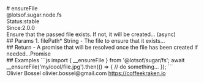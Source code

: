 <div class="docmap-mdx">
# ensureFile
<div class="_namespace">@lotsof.sugar.node.fs</div>
<div class="_metas">
<div class="_status"><span class="_status-label">Status:</span><span class="_status-value -stable">stable</span></div>
<div class="_since"><span class="_since-label">Since:</span><span class="_since-value">2.0.0</span></div>
</div>
<div class="_description">
Ensure that the passed file exists. If not, it will be created... (async)
</div>
<div class="_params">
## Params
1. <span class="_name">filePath<span class="_required">*</span></span><span class="_default"></span> <span class="_type">String</span>
   - The file to ensure that it exists...
</div>
<div class="_return">
## Return
- <span class="_description">A promise that will be resolved once the file has been created if needed...</span><span class="_default"></span><span class="_type">Promise</span>
</div>
<div class="_examples">
## Examples
```js
import { __ensureFile } from '@lotsof/sugar/fs';
await __ensureFile('my/cool/file.jpg').then(() => {
   // do something...
});
```
</div>
<div class="_author">
<span class="_name">Olivier Bossel</span>
<span class="_email">olivier.bossel@gmail.com</span>
<a href="https://coffeekraken.io" target="_blank" class="_url">https://coffeekraken.io</a>
</div>
</div>
